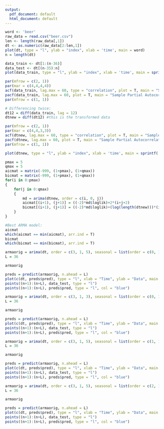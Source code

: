 ```yaml
---
output:
  pdf_document: default
  html_document: default
---
```



```r
word <- 'beer'
raw_data = read.csv("beer.csv")
len <- length(raw_data[,1])
dt <- as.numeric(raw_data[2:len,1])
plot(dt, type = "l", ylab = "index", xlab = 'time', main = word)
n = length(dt)
```
```r
data_train <- dt[1:(n-36)]
data_test <- dt[(n-35):n]
plot(data_train, type = "l", ylab = "index", xlab = 'time', main = sprintf('%s (train)', word))
```
```r
par(mfrow = c(2, 1))
par(mar = c(4,4,4,4))
acf(data_train, lag.max = 60, type = "correlation", plot = T, main = "Sample Autocorrelation")
pacf(data_train, lag.max = 60, plot = T, main = "Sample Partial Autocorrelation")
par(mfrow = c(1, 1))
```
```r
# Differencing twice:
dt12 = diff(data_train, lag = 12)
dtnew = diff(dt12) #this is the transformed data

par(mfrow = c(2, 1))
par(mar = c(4,4,3,3))
acf(dtnew, lag.max = 60, type = "correlation", plot = T, main = "Sample Autocorrelation")
pacf(dtnew, lag.max = 60, plot = T, main = "Sample Partial Autocorrelation")
par(mfrow = c(1, 1))

plot(dtnew, type = "l", ylab = "index", xlab = 'time', main = sprintf('%s (train, tranformed)', word))
```
```r
pmax = 5
qmax = 5
aicmat = matrix(-999, (1+pmax), (1+qmax))
bicmat = matrix(-999, (1+pmax), (1+qmax))
for(i in 0:pmax)
{
    for(j in 0:qmax)
    {
        md = arima(dtnew, order = c(i, 0, j))
        aicmat[(i+1), (j+1)] = ((-2)*md$loglik)+2*(i+j+2)
        bicmat[(i+1), (j+1)] = ((-2)*md$loglik)+(log(length(dtnew)))*(i+j+2)
    }
}

#Best ARMA model:
aicmat
which(aicmat == min(aicmat), arr.ind = T)
bicmat
which(bicmat == min(bicmat), arr.ind = T)
```
```r
armaorig = arima(dt, order = c(3, 1, 5), seasonal = list(order = c(0, 1, 0), period = 12))
L = 36

armaorig

preds = predict(armaorig, n.ahead = L)
plot(c(dt, preds$pred), type = "l", xlab = "Time", ylab = "Data", main = 'ARMA(3,5)')
points((n+1):(n+L), data_test, type = "l")
points((n+1):(n+L), preds$pred, type = "l", col = "blue")
```
```r
armaorig = arima(dt, order = c(3, 1, 3), seasonal = list(order = c(0, 1, 0), period = 12))
L = 36

armaorig

preds = predict(armaorig, n.ahead = L)
plot(c(dt, preds$pred), type = "l", xlab = "Time", ylab = "Data", main = 'ARMA(3,3)')
points((n+1):(n+L), data_test, type = "l")
points((n+1):(n+L), preds$pred, type = "l", col = "blue")
```
```r
armaorig = arima(dt, order = c(3, 1, 5), seasonal = list(order = c(1, 1, 1), period = 12))
L = 36

armaorig

preds = predict(armaorig, n.ahead = L)
plot(c(dt, preds$pred), type = "l", xlab = "Time", ylab = "Data", main = 'ARMA(3,5) X (1,1)_12')
points((n+1):(n+L), data_test, type = "l")
points((n+1):(n+L), preds$pred, type = "l", col = "blue")
```
```r
armaorig = arima(dt, order = c(3, 1, 5), seasonal = list(order = c(2, 1, 1), period = 12))
L = 36

armaorig

preds = predict(armaorig, n.ahead = L)
plot(c(dt, preds$pred), type = "l", xlab = "Time", ylab = "Data", main = 'ARMA(3,5) X (2,1)_12')
points((n+1):(n+L), data_test, type = "l")
points((n+1):(n+L), preds$pred, type = "l", col = "blue")
```






